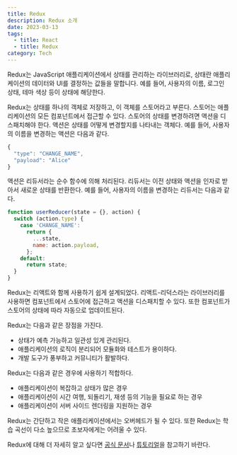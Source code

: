 ```yaml
---
title: Redux
description: Redux 소개
date: 2023-03-13
tags:
  - title: React
  - title: Redux
category: Tech
---
```


Redux는 JavaScript 애플리케이션에서 상태를 관리하는 라이브러리로, 상태란 애플리케이션의 데이터와 UI를 결정하는 값들을 말합니다.
예를 들어, 사용자의 이름, 로그인 상태, 테마 색상 등이 상태에 해당한다.

Redux는 상태를 하나의 객체로 저장하고, 이 객체를 스토어라고 부른다.
스토어는 애플리케이션의 모든 컴포넌트에서 접근할 수 있다.
스토어의 상태를 변경하려면 액션을 디스패치해야 한다.
액션은 상태를 어떻게 변경할지를 나타내는 객체다.
예를 들어, 사용자의 이름을 변경하는 액션은 다음과 같다.

```js
{
  "type": "CHANGE_NAME",
  "payload": "Alice"
}
```

액션은 리듀서라는 순수 함수에 의해 처리된다.
리듀서는 이전 상태와 액션을 인자로 받아서 새로운 상태를 반환한다.
예를 들어, 사용자의 이름을 변경하는 리듀서는 다음과 같다.

```js
function userReducer(state = {}, action) {
  switch (action.type) {
    case 'CHANGE_NAME':
      return {
        ...state,
        name: action.payload,
      };
    default:
      return state;
  }
}
```

Redux는 리액트와 함께 사용하기 쉽게 설계되었다.
리액트-리덕스라는 라이브러리를 사용하면 컴포넌트에서 스토어에 접근하고 액션을 디스패치할 수 있다.
또한 컴포넌트가 스토어의 상태에 따라 자동으로 업데이트된다.

Redux는 다음과 같은 장점을 가진다.

- 상태가 예측 가능하고 일관성 있게 관리된다.
- 애플리케이션의 로직이 분리되어 모듈화와 테스트가 용이하다.
- 개발 도구가 풍부하고 커뮤니티가 활발하다.

Redux는 다음과 같은 경우에 사용하기 적합하다.

- 애플리케이션이 복잡하고 상태가 많은 경우
- 애플리케이션이 시간 여행, 되돌리기, 재생 등의 기능을 필요로 하는 경우
- 애플리케이션이 서버 사이드 렌더링을 지원하는 경우

Redux는 간단하고 작은 애플리케이션에서는 오버헤드가 될 수 있다. 또한 Redux는 학습 곡선이 다소 높으므로 초보자에게는 어려울 수 있다.

Redux에 대해 더 자세히 알고 싶다면 [공식 문서](https://redux.js.org/)나
[튜토리얼](https://redux.js.org/tutorials/essentials/part-1-overview-concepts)을 참고하기 바란다.
